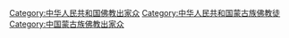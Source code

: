[[Category:中华人民共和国佛教出家众|Category:中华人民共和国佛教出家众]]
[[Category:中华人民共和国蒙古族佛教徒|Category:中华人民共和国蒙古族佛教徒]]
[[Category:中国蒙古族佛教出家众|Category:中国蒙古族佛教出家众]]